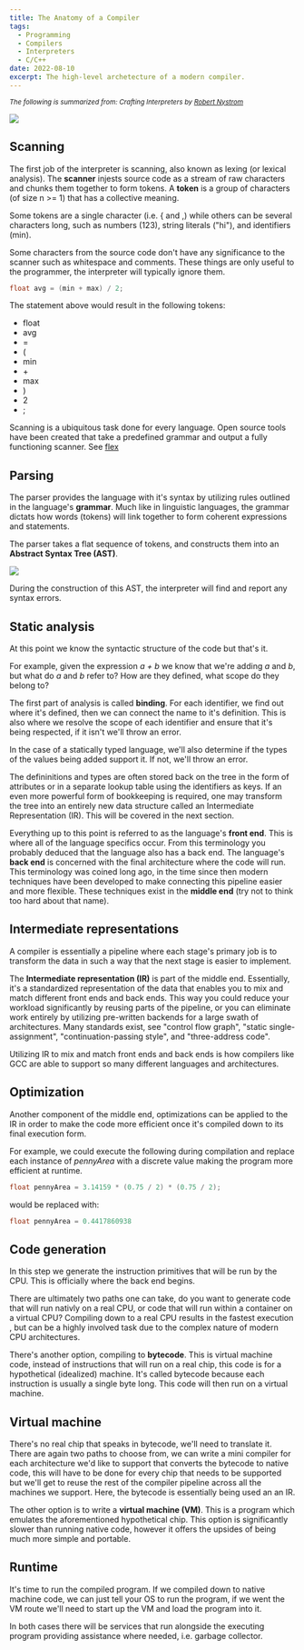 ```yaml
---
title: The Anatomy of a Compiler
tags:
  - Programming
  - Compilers
  - Interpreters
  - C/C++
date: 2022-08-10
excerpt: The high-level archetecture of a modern compiler.
---
```


<small>*The following is summarized from: Crafting Interpreters by 
<a href="https://stuffwithstuff.com" target="_blank">Robert Nystrom</a>*</small>

<Image src="/posts/The-Anatomy-of-a-Compiler/language-structure.svg" 
    width={3440}
    height={1440}
/>
  
## Scanning
The first job of the interpreter is scanning, also known as lexing (or 
lexical analysis). The **scanner** injests source code as a stream of 
raw characters and chunks them together to form tokens. A **token** is a 
group of characters (of size n >= 1) that has a collective meaning.

Some tokens are a single character (i.e. \{ and ,) while others can be several
characters long, such as numbers (123), string literals ("hi"), and
identifiers (min). 

Some characters from the source code don't have any significance to the
scanner such as whitespace and comments. These things are only useful to 
the programmer, the interpreter will typically ignore them.

```c
float avg = (min + max) / 2;
```

The statement above would result in the following tokens:
- float
- avg
- =
- (
- min
- \+
- max
- )
- 2
- ;

Scanning is a ubiquitous task done for every language. Open source tools have 
been created that take a predefined grammar and output a fully 
functioning scanner. See [flex](https://github.com/westes/flex)

## Parsing
The parser provides the language with it's syntax by utilizing rules outlined 
in the language's **grammar**. Much like in linguistic languages, the grammar
dictats how words (tokens) will link together to form coherent expressions 
and statements.

The parser takes a flat sequence of tokens, and constructs them into an
**Abstract Syntax Tree (AST)**.

<Image src="/posts/The-Anatomy-of-a-Compiler/AST.svg"
    width={3440}
    height={1440}
/>

During the construction of this AST, the interpreter will find and report
any syntax errors.

## Static analysis
At this point we know the syntactic structure of the code but that's it.

For example, given the expression *a + b* we know that we're adding *a* and 
*b*, but what do *a* and *b* refer to? How are they defined, what scope do 
they belong to?

The first part of analysis is called **binding**. For each identifier, we find
out where it's defined, then we can connect the name to it's definition.
This is also where we resolve the scope of each identifier and ensure that
it's being respected, if it isn't we'll throw an error.

In the case of a statically typed language, we'll also determine if the types
of the values being added support it. If not, we'll throw an error.

The defininitions and types are often stored back on the tree in the form 
of attributes or in a separate lookup table using the identifiers as keys. 
If an even more powerful form of bookkeeping is required, one may transform 
the tree into an entirely new data structure called an Intermediate 
Representation (IR). This will be covered in the next section.

Everything up to this point is referred to as the language's **front end**.
This is where all of the language specifics occur. From this terminology you 
probably deduced that the language also has a back end. The language's 
**back end** is concerned with the final architecture where the code will run.
This terminology was coined long ago, in the time since then modern 
techniques have been developed to make connecting this pipeline easier and 
more flexible. These techniques exist in the **middle end** (try not to 
think too hard about that name).

## Intermediate representations
A compiler is essentially a pipeline where each stage's primary job is to 
transform the data in such a way that the next stage is easier to implement.

The **Intermediate representation (IR)** is part of the middle end. Essentially, 
it's a standardized representation of the data that enables you to mix and match
different front ends and back ends. This way you could reduce your workload 
significantly by reusing parts of the pipeline, or you can eliminate work 
entirely by utilizing pre-written backends for a large swath of architectures.
Many standards exist, see "control flow graph", "static single-assignment",
"continuation-passing style", and "three-address code".

Utilizing IR to mix and match front ends and back ends is how compilers
like GCC are able to support so many different languages and architectures.

## Optimization
Another component of the middle end, optimizations can be applied to the IR 
in order to make the code more efficient once it's compiled down to its 
final execution form.

For example, we could execute the following during compilation and replace
each instance of *pennyArea* with a discrete value making the program more 
efficient at runtime.

```c
float pennyArea = 3.14159 * (0.75 / 2) * (0.75 / 2);
```
would be replaced with:
```c
float pennyArea = 0.4417860938
```

## Code generation
In this step we generate the instruction primitives that will be run by the
CPU. This is officially where the back end begins.

There are ultimately two paths one can take, do you want to generate code 
that will run nativly on a real CPU, or code that will run within a container
on a virtual CPU? Compiling down to a real CPU results in the fastest execution
, but can be a highly involved task due to the complex nature of 
modern CPU architectures. 

There's another option, compiling to **bytecode**. This is virtual machine code,
instead of instructions that will run on a real chip, this code is for a 
hypothetical (idealized) machine. It's called bytecode because each instruction 
is usually a single byte long. This code will then run on a virtual machine.

## Virtual machine
There's no real chip that speaks in bytecode, we'll need to translate it.
There are again two paths to choose from, we can write a mini compiler for 
each architecture we'd like to support that converts the bytecode to native
code, this will have to be done for every chip that needs to be supported but 
we'll get to reuse the rest of the compiler pipeline across all the machines 
we support. Here, the bytecode is essentially being used an an IR.

The other option is to write a **virtual machine (VM)**. This is a program which 
emulates the aforementioned hypothetical chip. This option is significantly
slower than running native code, however it offers the upsides of being 
much more simple and portable.

## Runtime
It's time to run the compiled program. If we compiled down to native machine 
code, we can just tell your OS to run the program, if we went the VM route 
we'll need to start up the VM and load the program into it.

In both cases there will be services that run alongside the executing program 
providing assistance where needed, i.e. garbage collector.
